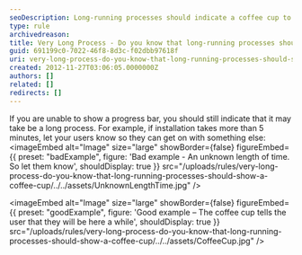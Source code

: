 ```yaml
---
seoDescription: Long-running processes should indicate a coffee cup to prepare users for extended wait times.
type: rule
archivedreason:
title: Very Long Process - Do you know that long-running processes should show a coffee cup?
guid: 691199c0-7022-46f8-8d3c-f02dbb97618f
uri: very-long-process-do-you-know-that-long-running-processes-should-show-a-coffee-cup
created: 2012-11-27T03:06:05.0000000Z
authors: []
related: []
redirects: []
---
```


If you are unable to show a progress bar, you should still indicate that it may take be a long process. For example, if installation takes more than 5 minutes, let your users know so they can get on with something else:
<imageEmbed
  alt="Image"
  size="large"
  showBorder={false}
  figureEmbed={{
    preset: "badExample",
    figure: 'Bad example - An unknown length of time. So let them know',
    shouldDisplay: true
  }}
  src="/uploads/rules/very-long-process-do-you-know-that-long-running-processes-should-show-a-coffee-cup/../../assets/UnknownLengthTime.jpg"
/>

<imageEmbed
  alt="Image"
  size="large"
  showBorder={false}
  figureEmbed={{
    preset: "goodExample",
    figure: 'Good example – The coffee cup tells the user that they will be here a while',
    shouldDisplay: true
  }}
  src="/uploads/rules/very-long-process-do-you-know-that-long-running-processes-should-show-a-coffee-cup/../../assets/CoffeeCup.jpg"
/>